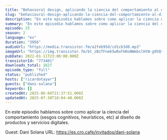 ```yaml
---
title: "Behavioral design, aplicando la ciencia del comportamiento al diseño, con Dani Solana"
slug: "behavioural-design-aplicando-la-ciencia-del-comportamiento-al-diseno-con-dani-solana"
description: "En este episodio hablamos sobre como aplicar la ciencia del comportamiento (sesgos cognitivos, heurísticos, etc) al diseño de productos y servicios digitales.\n\nGuest: Dani Solana\nURL: https://es.cro.cafe/invitados/dani-solana"
summary: "En este episodio hablamos sobre como aplicar la ciencia del comportamiento (sesgos cognitivos, heurísticos, etc) al diseño de productos y servicios digitales."
episode: 25
season: 2
language: "es"
duration: "3956"
audioUrl: "https://media.transistor.fm/a2feb95d/cd1cb3d0.mp3"
imageUrl: "https://img.transistor.fm/bt_zBzTFneK5wRxFHOoNWmbslHtN-g95Qthxf5Szfsg/rs:fill:0:0:1/w:1400/h:1400/q:60/mb:500000/aHR0cHM6Ly9pbWct/dXBsb2FkLXByb2R1/Y3Rpb24udHJhbnNp/c3Rvci5mbS9hODI2/ODBjN2MyZTQxMTNh/NGQ2M2Y1YjM5M2M5/MDliZS5wbmc.webp"
pubDate: 2022-01-11T23:00:00.000Z
transistorId: "773401"
downloads_total: 1627
episode_type: "full"
status: "published"
hosts: ["ricardotayar"]
guests: ["dani-solana"]
keywords: []
createdAt: 2025-06-04T21:37:51.000Z
updatedAt: 2025-07-30T18:04:40.000Z
---
```


En este episodio hablamos sobre como aplicar la ciencia del comportamiento (sesgos cognitivos, heurísticos, etc) al diseño de productos y servicios digitales.

Guest: Dani Solana
URL: https://es.cro.cafe/invitados/dani-solana
